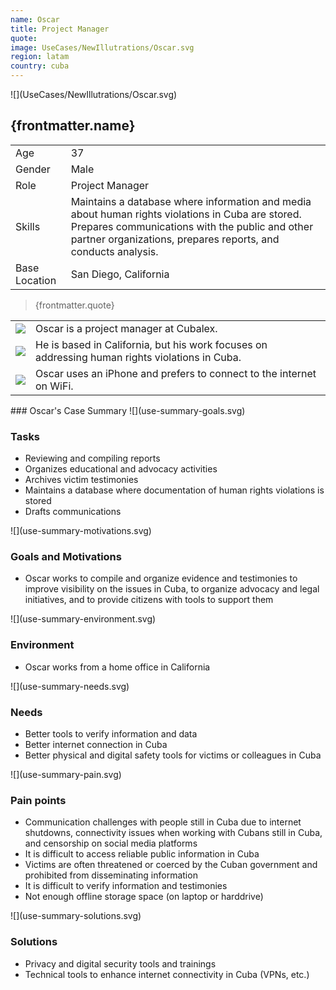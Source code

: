 ```yaml
---
name: Oscar
title: Project Manager
quote:
image: UseCases/NewIllutrations/Oscar.svg
region: latam
country: cuba
---
```



<ProfileSection>
![](UseCases/NewIllutrations/Oscar.svg)

## **{frontmatter.name}**

|               |                                                                                                                                                                                                                          |
| ------------- | ------------------------------------------------------------------------------------------------------------------------------------------------------------------------------------------------------------------------ |
| Age           | 37                                                                                                                                                                                                                       |
| Gender        | Male                                                                                                                                                                                                                     |
| Role          | Project Manager                                                                                                                                                                                                          |
| Skills        | Maintains a database where information and media about human rights violations in Cuba are stored. Prepares communications with the public and other partner organizations, prepares reports, and conducts analysis.     |
| Base Location | San Diego, California                                                                                                                                                                                                    |

> {frontmatter.quote}

|                    |                                                                                                  |
| ------------------ | ------------------------------------------------------------------------------------------------ |
| ![](checkmark.svg) | Oscar is a project manager at Cubalex.                                                           |
| ![](squares.svg)   | He is based in California, but his work focuses on addressing human rights violations in Cuba.   |
| ![](website.svg)   | Oscar uses an iPhone and prefers to connect to the internet on WiFi.                             |

</ProfileSection>
<AchievementsSection>
    ### Oscar's Case Summary

<AchievementItem>
![](use-summary-goals.svg)

### Tasks

- Reviewing and compiling reports
- Organizes educational and advocacy activities
- Archives victim testimonies
- Maintains a database where documentation of human rights violations is stored 
- Drafts communications

</AchievementItem>
<AchievementItem>
![](use-summary-motivations.svg)

### Goals and Motivations

- Oscar works to compile and organize evidence and testimonies to improve visibility on the issues in Cuba, to organize advocacy and legal initiatives, and to provide citizens with tools to support them

</AchievementItem>
<AchievementItem>
![](use-summary-environment.svg)

### Environment

- Oscar works from a home office in California

</AchievementItem>
<AchievementItem>
![](use-summary-needs.svg)

### Needs

- Better tools to verify information and data
- Better internet connection in Cuba
- Better physical and digital safety tools for victims or colleagues in Cuba

</AchievementItem>
<AchievementItem>
![](use-summary-pain.svg)

### Pain points

- Communication challenges with people still in Cuba due to internet shutdowns, connectivity issues when working with Cubans still in Cuba, and censorship on social media platforms
- It is difficult to access reliable public information in Cuba
- Victims are often threatened or coerced by the Cuban government and prohibited from disseminating information 
- It is difficult to verify information and testimonies
- Not enough offline storage space (on laptop or harddrive)

</AchievementItem>
<AchievementItem>
![](use-summary-solutions.svg)

### Solutions

- Privacy and digital security tools and trainings
- Technical tools to enhance internet connectivity in Cuba (VPNs, etc.)

</AchievementItem>
</AchievementsSection>
